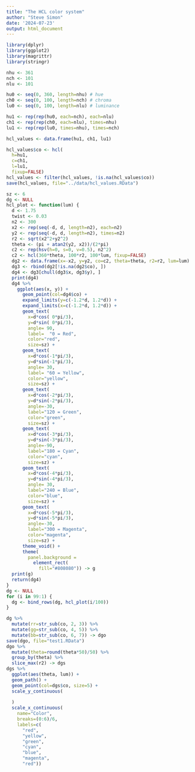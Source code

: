 ```yaml
---
title: "The HCL color system"
author: "Steve Simon"
date: '2024-07-23'
output: html_document
---
```



```r
library(dplyr)
library(ggplot2)
library(magrittr)
library(stringr)
```

```r
nhu <- 361
nch <- 101
nlu <- 101

hu0 <- seq(0, 360, length=nhu) # hue
ch0 <- seq(0, 100, length=nch) # chroma
lu0 <- seq(0, 100, length=nlu) # luminance

hu1 <- rep(rep(hu0, each=nch), each=nlu)
ch1 <- rep(rep(ch0, each=nlu), times=nhu)
lu1 <- rep(rep(lu0, times=nhu), times=nch)  

hcl_values <- data.frame(hu1, ch1, lu1)
```

```r
hcl_values$co <- hcl(
  h=hu1,
  c=ch1,
  l=lu1,
  fixup=FALSE)
hcl_values <- filter(hcl_values, !is.na(hcl_values$co))
save(hcl_values, file="../data/hcl_values.RData")
```



```r
sz <- 6
dg <- NULL
hcl_plot <- function(lum) {
  d <- 1.75
  twist <- 0.03
  n2 <- 300
  x2 <- rep(seq(-d, d, length=n2), each=n2)
  y2 <- rep(seq(-d, d, length=n2), times=n2)
  r2 <- sqrt(x2^2+y2^2)
  theta <- (pi + atan2(y2, x2))/(2*pi)
  c2 <- rep(hsv(h=0, s=0, v=0.5), n2^2)
  c2 <- hcl(360*theta, 100*r2, 100*lum, fixup=FALSE)
  dg2 <- data.frame(x=-x2, y=y2, co=c2, theta=theta, r2=r2, lum=lum)
  dg3 <- rbind(dg2[!is.na(dg2$co), ])
  dg4 <- dg3[chull(dg3$x, dg3$y), ]
  print(dg4)
  dg4 %>%
    ggplot(aes(x, y)) + 
      geom_point(col=dg4$co) +
      expand_limits(y=c(-1.2*d, 1.2*d)) + 
      expand_limits(x=c(-1.2*d, 1.2*d)) + 
      geom_text(
        x=d*cos( 0*pi/3), 
        y=d*sin( 0*pi/3), 
        angle= 90, 
        label=  "0 = Red",
        color="red",
        size=sz) + 
      geom_text(
        x=d*cos(-1*pi/3), 
        y=d*sin(-1*pi/3), 
        angle= 30, 
        label= "60 = Yellow",
        color="yellow",
        size=sz) + 
      geom_text(
        x=d*cos(-2*pi/3), 
        y=d*sin(-2*pi/3), 
        angle=-30, 
        label="120 = Green",
        color="green",
        size=sz) + 
      geom_text(
        x=d*cos(-3*pi/3), 
        y=d*sin(-3*pi/3), 
        angle=-90, 
        label="180 = Cyan",
        color="cyan",
        size=sz) + 
      geom_text(
        x=d*cos(-4*pi/3), 
        y=d*sin(-4*pi/3), 
        angle= 30, 
        label="240 = Blue",
        color="blue",
        size=sz) + 
      geom_text(
        x=d*cos(-5*pi/3), 
        y=d*sin(-5*pi/3), 
        angle=-30, 
        label="300 = Magenta",
        color="magenta",
        size=sz) + 
      theme_void() +
      theme(
        panel.background =
          element_rect(
            fill="#808080")) -> g
  print(g)
  return(dg4)
}
dg <- NULL
for (i in 99:1) {
  dg <- bind_rows(dg, hcl_plot(i/100))
}

dg %>% 
  mutate(rr=str_sub(co, 2, 3)) %>%
  mutate(gg=str_sub(co, 4, 5)) %>%
  mutate(bb=str_sub(co, 6, 7)) -> dgo
save(dgo, file="test1.RData")         
dgo %>% 
  mutate(theta=round(theta*50)/50) %>%
  group_by(theta) %>%
  slice_max(r2) -> dgs
dgs %>%
  ggplot(aes(theta, lum)) +
  geom_path() +
  geom_point(col=dgs$co, size=5) + 
  scale_y_continuous(
    
  )
  scale_x_continuous(
    name="Color",
    breaks=(0:6)/6,
    labels=c(
      "red",
      "yellow",
      "green",
      "cyan",
      "blue",
      "magenta",
      "red"))
```
